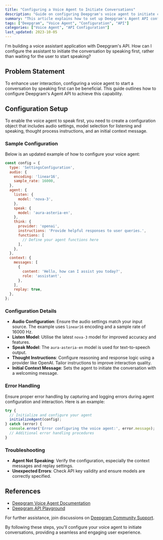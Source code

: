 ```yaml
---
title: "Configuring a Voice Agent to Initiate Conversations"
description: "Guide on configuring Deepgram's voice agent to initiate conversations"
summary: "This article explains how to set up Deepgram's Agent API configuration to allow a voice agent to speak first and initiate a conversation, rather than waiting for the user's input. It covers setting audio, listening, speaking, and thinking models, as well as specifying an initial context message."
tags: ["Deepgram", "Voice Agent", "Configuration", "API"]
categories: ["Voice Agent", "API Configuration"]
last_updated: 2023-10-05
---
```


<CommunityQuestion>I'm building a voice assistant application with Deepgram's API. How can I configure the assistant to initiate the conversation by speaking first, rather than waiting for the user to start speaking?</CommunityQuestion>

## Problem Statement
To enhance user interaction, configuring a voice agent to start a conversation by speaking first can be beneficial. This guide outlines how to configure Deepgram's Agent API to achieve this capability.

## Configuration Setup

To enable the voice agent to speak first, you need to create a configuration object that includes audio settings, model selection for listening and speaking, thought process instructions, and an initial context message.

### Sample Configuration

Below is an updated example of how to configure your voice agent:

```javascript
const config = {
  type: 'SettingsConfiguration',
  audio: {
    encoding: 'linear16',
    sample_rate: 16000,
  },
  agent: {
    listen: {
      model: 'nova-3',
    },
    speak: {
      model: 'aura-asteria-en',
    },
    think: {
      provider: 'openai',
      instructions: 'Provide helpful responses to user queries.',
      functions: [
        // Define your agent functions here
      ],
    },
  },
  context: {
    messages: [
      {
        content: 'Hello, how can I assist you today?',
        role: 'assistant',
      },
    ],
    replay: true,
  },
};
```

### Configuration Details

- **Audio Configuration**: Ensure the audio settings match your input source. The example uses `linear16` encoding and a sample rate of 16000 Hz.
- **Listen Model**: Utilise the latest `nova-3` model for improved accuracy and features.
- **Speak Model**: The `aura-asteria-en` model is used for text-to-speech output.
- **Thought Instructions**: Configure reasoning and response logic using a provider like OpenAI. Tailor instructions to improve interaction quality.
- **Initial Context Message**: Sets the agent to initiate the conversation with a welcoming message.

### Error Handling

Ensure proper error handling by capturing and logging errors during agent configuration and interaction. Here is an example:

```javascript
try {
  // Initialize and configure your agent
  initializeAgent(config);
} catch (error) {
  console.error('Error configuring the voice agent:', error.message);
  // Additional error handling procedures
}
```

### Troubleshooting

- **Agent Not Speaking**: Verify the configuration, especially the context messages and replay settings.
- **Unexpected Errors**: Check API key validity and ensure models are correctly specified.

## References
- [Deepgram Voice Agent Documentation](/docs/voice-agent)
- [Deepgram API Playground](https://playground.deepgram.com/?endpoint=agent)

For further assistance, join discussions on [Deepgram Community Support](https://discord.gg/deepgram).

By following these steps, you'll configure your voice agent to initiate conversations, providing a seamless and engaging user experience.